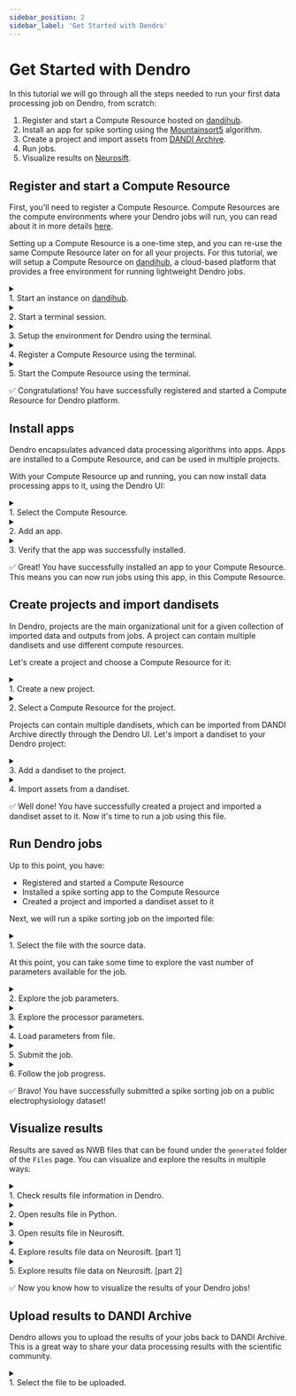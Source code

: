 ```yaml
---
sidebar_position: 2
sidebar_label: 'Get Started with Dendro'
---
```


# Get Started with Dendro

In this tutorial we will go through all the steps needed to run your first data processing job on Dendro, from scratch:

1. Register and start a Compute Resource hosted on [dandihub](https://hub.dandiarchive.org/).
2. Install an app for spike sorting using the [Mountainsort5](https://github.com/flatironinstitute/mountainsort5) algorithm.
3. Create a project and import assets from [DANDI Archive](https://dandiarchive.org/).
4. Run jobs.
5. Visualize results on [Neurosift](https://neurosift.app/).


## Register and start a Compute Resource
First, you'll need to register a Compute Resource. Compute Resources are the compute environments where your Dendro jobs will run, you can read about it in more details [here](/docs/category/compute-resource).

Setting up a Compute Resource is a one-time step, and you can re-use the same Compute Resource later on for all your projects.
For this tutorial, we will setup a Compute Resource on [dandihub](https://hub.dandiarchive.org/), a cloud-based platform that provides a free environment for running lightweight Dendro jobs.

<details>
  <summary>
    <span style={{display: "flex", justifyContent: "space-between", alignItems: "center"}}>
        <div>1. Start an instance on <a href="https://hub.dandiarchive.org/">dandihub</a>.</div>
        <NonPropagatingCheckbox style={{marginLeft: "auto"}} />
    </span>
  </summary>

We suggest a `Medium` instance, which has 12 CPUs and 32GB of memory. This might take a few minutes to start.

![Start a dandihub instance](/img/tutorial_dandi/1_1_start_instance.png)

</details>

<details>
  <summary>
    <span style={{display: "flex", justifyContent: "space-between", alignItems: "center"}}>
        <div>2. Start a terminal session.</div>
        <NonPropagatingCheckbox style={{marginLeft: "auto"}} />
    </span>
  </summary>

Within the Jupyter Lab environment, start a `Terminal`.

![Start a dandihub instance](/img/tutorial_dandi/1_2_start_terminal.png)

</details>

<details>
  <summary>
    <span style={{display: "flex", justifyContent: "space-between", alignItems: "center"}}>
        <div>3. Setup the environment for Dendro using the terminal.</div>
        <NonPropagatingCheckbox style={{marginLeft: "auto"}} />
    </span>
  </summary>

Create a new directory and navigate to it:
```bash
mkdir dendro && cd dendro
```

Install Dendro:
```bash
pip install dendro[compute_resource]
```

Set the environment variable `CONTAINER_METHOD` to `apptainer`:
```bash
export CONTAINER_METHOD=apptainer
```

</details>

<details>
  <summary>
    <span style={{display: "flex", justifyContent: "space-between", alignItems: "center"}}>
        <div>4. Register a Compute Resource using the terminal.</div>
        <NonPropagatingCheckbox style={{marginLeft: "auto"}} />
    </span>
  </summary>

```bash
dendro register-compute-resource
```

Click on the link provided, which will redirect you to the Dendro UI in a new browser tab.
Choose a name for the compute resource, e.g. `tutorial-cr`, and click on `Register`.

</details>

<details>
  <summary>
    <span style={{display: "flex", justifyContent: "space-between", alignItems: "center"}}>
        <div>5. Start the Compute Resource using the terminal.</div>
        <NonPropagatingCheckbox style={{marginLeft: "auto"}} />
    </span>
  </summary>

You can now start the Compute Resource using the terminal.
```bash
dendro start-compute-resource
```

You sould see the message `Compute resource is running`.

Obs.: You can stop the Compute Resource with `CTRL+C`.

</details>

✅ Congratulations! You have successfully registered and started a Compute Resource for Dendro platform.


## Install apps

Dendro encapsulates advanced data processing algorithms into apps. Apps are installed to a Compute Resource, and can be used in multiple projects.

With your Compute Resource up and running, you can now install data processing apps to it, using the Dendro UI:

<details>
  <summary>
    <span style={{display: "flex", justifyContent: "space-between", alignItems: "center"}}>
        <div>1. Select the Compute Resource.</div>
        <NonPropagatingCheckbox style={{marginLeft: "auto"}} />
    </span>
  </summary>

Click on `Configure compute resources`, at the top right corner.

![Configure compute resources](/img/tutorial_dandi/2_1_configure_compute_resources.png)

Then choose the Compute Resource you just created.

![Choose compute resource](/img/tutorial_dandi/2_2_choose_compute_resource.png)

</details>

<details>
  <summary>
    <span style={{display: "flex", justifyContent: "space-between", alignItems: "center"}}>
        <div>2. Add an app.</div>
        <NonPropagatingCheckbox style={{marginLeft: "auto"}} />
    </span>
  </summary>

Under `Apps` section, click on `Add app`. You will be prompted to enter the app's name and the URL pointing to the spec file.

For this tutorial, we will use the [SpikeInterface Pipeline - Mountainsort5](https://github.com/catalystneuro/si-dendro-apps) app to perform spike sorting on an electrophysiology dataset.

The app spec file is located at `https://github.com/catalystneuro/si-dendro-apps/blob/main/si_mountainsort5/spec.json`.

![Add app](/img/tutorial_dandi/2_3_add_app.png)

</details>

<details>
  <summary>
    <span style={{display: "flex", justifyContent: "space-between", alignItems: "center"}}>
        <div>3. Verify that the app was successfully installed.</div>
        <NonPropagatingCheckbox style={{marginLeft: "auto"}} />
    </span>
  </summary>

Looking back at the dandihub terminal, you should see a success message indicating that the app was successfully installed, similar to the following:

```bash
Loading app https://github.com/catalystneuro/si-dendro-apps/blob/main/si_mountainsort5/spec.json
URL: https://raw.githubusercontent.com/catalystneuro/si-dendro-apps/main/si_mountainsort5/spec.json?cachebust=xxxxxxxxxxxxxxxxxxxxxxxxx
  processors: spikeinterface_pipeline_mountainsort5
```

</details>

✅ Great! You have successfully installed an app to your Compute Resource. This means you can now run jobs using this app, in this Compute Resource.


## Create projects and import dandisets

In Dendro, projects are the main organizational unit for a given collection of imported data and outputs from jobs. A project can contain multiple dandisets and use different compute resources.

Let's create a project and choose a Compute Resource for it:

<details>
  <summary>
    <span style={{display: "flex", justifyContent: "space-between", alignItems: "center"}}>
        <div>1. Create a new project.</div>
        <NonPropagatingCheckbox style={{marginLeft: "auto"}} />
    </span>
  </summary>

Click on `Manage projects`, at the top right corner:

![Manage projects](/img/tutorial_dandi/3_1_manage_projects.png)

At the projects management page, click on `Create a new project` and choose a name for it, e.g. `tutorial-project`. You should be redirected to the new project's page.
</details>


<details>
  <summary>
    <span style={{display: "flex", justifyContent: "space-between", alignItems: "center"}}>
        <div>2. Select a Compute Resource for the project.</div>
        <NonPropagatingCheckbox style={{marginLeft: "auto"}} />
    </span>
  </summary>

At the project’s page, under `Compute Resource`, click on `Select a different compute resource for this project`, and select the compute resource you just created in the previous steps.

![Select Compute Resource](/img/tutorial_dandi/3_2_select_cr.png)

</details>


Projects can contain multiple dandisets, which can be imported from DANDI Archive directly through the Dendro UI. Let's import a dandiset to your Dendro project:

<details>
  <summary>
    <span style={{display: "flex", justifyContent: "space-between", alignItems: "center"}}>
        <div>3. Add a dandiset to the project.</div>
        <NonPropagatingCheckbox style={{marginLeft: "auto"}} />
    </span>
  </summary>

Click on `DANDI Import`, at the left side navigation menu, then click on `Add new dandiset to project`. Enter the dandiset ID, e.g. `000409`, and click on `OK`.

![DANDI Import](/img/tutorial_dandi/3_3_import_dandiset.gif)

Now all the assets from this dandiset will be available to be imported into your project.

</details>


<details>
  <summary>
    <span style={{display: "flex", justifyContent: "space-between", alignItems: "center"}}>
        <div>4. Import assets from a dandiset.</div>
        <NonPropagatingCheckbox style={{marginLeft: "auto"}} />
    </span>
  </summary>

A dandiset can contain hundreds of assets, and you need to select which ones you want to import to your project. For this tutorial, we will import a single NWB file from the dandiset `000409`.

Choose the `sub-CSHL045/sub-CSHL045_ses-46794e05-3f6a-4d35-afb3-9165091a5a74_behavior+ecephys+image.nwb` file and click on `Import selected assets`.

![Import assets](/img/tutorial_dandi/3_4_import_asset.png)

</details>

✅ Well done! You have successfully created a project and imported a dandiset asset to it. Now it's time to run a job using this file.

## Run Dendro jobs

Up to this point, you have:
- Registered and started a Compute Resource
- Installed a spike sorting app to the Compute Resource
- Created a project and imported a dandiset asset to it

Next, we will run a spike sorting job on the imported file:

<details>
  <summary>
    <span style={{display: "flex", justifyContent: "space-between", alignItems: "center"}}>
        <div>1. Select the file with the source data.</div>
        <NonPropagatingCheckbox style={{marginLeft: "auto"}} />
    </span>
  </summary>

Navigate to the `Files` page, select the file you just imported, and click on `Spike sorting`.

Next, click on `spikeinterface_pipeline_mountainsort5` processor, this should open the job configuration screen.

![Select file](/img/tutorial_dandi/4_1_select_file.gif)

</details>

At this point, you can take some time to explore the vast number of parameters available for the job.

<details>
  <summary>
    <span style={{display: "flex", justifyContent: "space-between", alignItems: "center"}}>
        <div>2. Explore the job parameters.</div>
        <NonPropagatingCheckbox style={{marginLeft: "auto"}} />
    </span>
  </summary>

The left side form contains the job parameters:
- `Run method` - defines where the job will run.
- `Number of CPUs` - the number of CPUs to be used by the job.
- `Number of GPUs` - the number of GPUs to be used by the job.
- `Memory` - the amount of memory to be used by the job.
- `Time` - the maximum time the job can run.

For this tutorial, you should leave the default values for these parameters.

Change the `Description string in output file name` to something easier to identify the job result files later on, e.g. `tutorial-ms5`.

![Job configurations](/img/tutorial_dandi/4_2_job_configurations.png)

</details>


<details>
  <summary>
    <span style={{display: "flex", justifyContent: "space-between", alignItems: "center"}}>
        <div>3. Explore the processor parameters.</div>
        <NonPropagatingCheckbox style={{marginLeft: "auto"}} />
    </span>
  </summary>

The right side form contains the processor parameters.

For the `spikeinterface_pipeline_mountainsort5` processor there are many parameters that can be configured to customize the spike sorting job. Here are some examples:
- `recording_context` contains parameters for the interface with the input file. E.g. you can make this job just a quick try run by checking `stub_test`.
- `preprocessing_context` contains parameters for the preprocessing steps, including signal filtering, detection of bad channels and motion correction.
- `spikesorting_context` contains parameters for the spike sorting algorithm
- `postprocessing_context` contains parameters for postprocessing the sorting results, including quality metrics extraction.
- `curation_context` allows you to enter a custom query for curation of the sorting results.

</details>


<details>
  <summary>
    <span style={{display: "flex", justifyContent: "space-between", alignItems: "center"}}>
        <div>4. Load parameters from file.</div>
        <NonPropagatingCheckbox style={{marginLeft: "auto"}} />
    </span>
  </summary>

Dendro job parameters can be saved to a file and loaded later. This is useful for sharing configurations between users or for running the same job multiple times.

For this tutorial, you can download the parameters file from [here](https://raw.githubusercontent.com/flatironinstitute/dendro-docs/main/extra_assets/tutorial-ms5.json).

Click on `Load parameters` and choose the file you just downloaded.

</details>


<details>
  <summary>
    <span style={{display: "flex", justifyContent: "space-between", alignItems: "center"}}>
        <div>5. Submit the job.</div>
        <NonPropagatingCheckbox style={{marginLeft: "auto"}} />
    </span>
  </summary>

Click on `Submit job(s)`:

![Submit job](/img/tutorial_dandi/4_3_submit_job.png)

At the Compute Resource terminal, you should see a logged message indicating that the job was successfully submitted:

```bash
Starting job xxxxxxxxxxxxx spikeinterface_pipeline_mountainsort5
Running: apptainer exec ...
```

</details>


<details>
  <summary>
    <span style={{display: "flex", justifyContent: "space-between", alignItems: "center"}}>
        <div>6. Follow the job progress.</div>
        <NonPropagatingCheckbox style={{marginLeft: "auto"}} />
    </span>
  </summary>

You can follow the job's progress in real time. Navigate to the `Jobs` page and select the job you just submitted.

![Check job](/img/tutorial_dandi/4_4_check_job.png)

A panel will open with the job's details, including:
- General information and status
- Inputs and output files
- Resource utilization (updated in real time)
- Console output logs (updated in real time)

</details>

✅ Bravo! You have successfully submitted a spike sorting job on a public electrophysiology dataset!


## Visualize results

Results are saved as NWB files that can be found under the `generated` folder of the `Files` page. You can visualize and explore the results in multiple ways:

<details>
  <summary>
    <span style={{display: "flex", justifyContent: "space-between", alignItems: "center"}}>
        <div>1. Check results file information in Dendro.</div>
        <NonPropagatingCheckbox style={{marginLeft: "auto"}} />
    </span>
  </summary>

Clicking on the output NWB file will open a tab with general information:

![File info](/img/tutorial_dandi/5_1_file_info.png)

</details>


<details>
  <summary>
    <span style={{display: "flex", justifyContent: "space-between", alignItems: "center"}}>
        <div>2. Open results file in Python.</div>
        <NonPropagatingCheckbox style={{marginLeft: "auto"}} />
    </span>
  </summary>

Opening the NWB file is a convenient way to explore the results of the spike sorting job in a Python environment.

Click on `Load NWB file in Python`, copy the code snippet and run it in a Jupyter notebook on your dandihub instance or on own machine.

This will require the following Python packages to be installed:
- h5py
- pynwb
- dendro

```bash
pip install h5py pynwb dendro
```

</details>


<details>
  <summary>
    <span style={{display: "flex", justifyContent: "space-between", alignItems: "center"}}>
        <div>3. Open results file in Neurosift.</div>
        <NonPropagatingCheckbox style={{marginLeft: "auto"}} />
    </span>
  </summary>

[Neurosift](https://neurosift.app/) is a web-based platform for visualization of NWB files. It is tightly integrated with Dendro, so you can easily visualize the results of your spike sorting jobs.

Neurosift is capable of combining multiple NWB files into a single visualization, which is useful for exploring the results of Dendro jobs together with the original raw data.

To open the results in Neurosift, mark the checkbox of the two files (the imported and the generated) and click on `Open in Neurosift`:

![File info](/img/tutorial_dandi/5_3_open_file_neurosift.png)

</details>


<details>
  <summary>
    <span style={{display: "flex", justifyContent: "space-between", alignItems: "center"}}>
        <div>4. Explore results file data on Neurosift. [part 1]</div>
        <NonPropagatingCheckbox style={{marginLeft: "auto"}} />
    </span>
  </summary>

At Neurosift main page, you will see the files metadata at the left side, and the data visualization options at the right side. Neurosift is able to combine the original file data, containing the raw electrophysiology and trials data, with the generated file data, containing the spike sorting results.

Expand the `intervals` tab and check the the outer checkbox, then expand the `processing/ecephys` tab and check the outer checkbox. Next, click on `Open PSTH for selected items`:

![Neurosift](/img/tutorial_dandi/5_4_open_psth.png)

At the PSTH tab, you can see the spike sorting results aligned with the session trials, including the spike raster plot and the peri-stimulus time histogram. Take some time to explore the data, select different units and alignments. Can you find any interesting responses?

![PSTH](/img/tutorial_dandi/5_4_psth.png)

</details>


<details>
  <summary>
    <span style={{display: "flex", justifyContent: "space-between", alignItems: "center"}}>
        <div>5. Explore results file data on Neurosift. [part 2]</div>
        <NonPropagatingCheckbox style={{marginLeft: "auto"}} />
    </span>
  </summary>

Neurosift provides a wide range of visualization options for exploring the data. Take some time to explore the different tabs and options! Here are some examples of what you can do.

The spikes waveforms plot:

![Waveforms](/img/tutorial_dandi/5_5_waveforms.png)

The spiking raster plot:

![Raster](/img/tutorial_dandi/5_5_raster.png)

</details>


✅ Now you know how to visualize the results of your Dendro jobs!


## Upload results to DANDI Archive

Dendro allows you to upload the results of your jobs back to DANDI Archive. This is a great way to share your data processing results with the scientific community.

<details>
  <summary>
    <span style={{display: "flex", justifyContent: "space-between", alignItems: "center"}}>
        <div>1. Select the file to be uploaded.</div>
        <NonPropagatingCheckbox style={{marginLeft: "auto"}} />
    </span>
  </summary>

Navigate to the `Files` page, select the file you want to upload, and click on `Upload to DANDI`.

<!-- ![Upload to DANDI](/img/tutorial_dandi/6_1_upload_dandi.png) -->

</details>